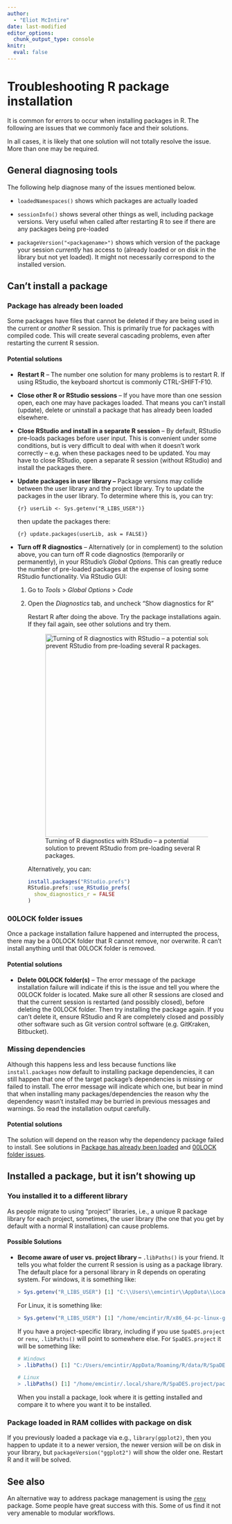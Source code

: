 ```yaml
---
author:
  - "Eliot McIntire"
date: last-modified
editor_options:
  chunk_output_type: console
knitr: 
  eval: false
---
```


# Troubleshooting R package installation {#sec-TroubleShoot}

It is common for errors to occur when installing packages in R. The
following are issues that we commonly face and their solutions.

In all cases, it is likely that one solution will not totally resolve
the issue. More than one may be required.

## General diagnosing tools

The following help diagnose many of the issues mentioned below.

-   `loadedNamespaces()` shows which packages are actually loaded

-   `sessionInfo()` shows several other things as well, including
    package versions. Very useful when called after restarting R to see
    if there are any packages being pre-loaded

-   `packageVersion("<packagename>")` shows which version of the package
    your session *currently* has access to (already loaded or on disk in
    the library but not yet loaded). It might not necessarily correspond
    to the installed version.

## Can't install a package

### Package has already been loaded

Some packages have files that cannot be deleted if they are being used
in the current or *another* R session. This is primarily true for
packages with compiled code. This will create several cascading
problems, even after restarting the current R session.

#### Potential solutions

-   **Restart R** – The number one solution for many problems is to
    restart R. If using RStudio, the keyboard shortcut is commonly
    CTRL-SHIFT-F10.

-   **Close other R or RStudio sessions** – If you have more than one
    session open, each one may have packages loaded. That means you
    can't install (update), delete or uninstall a package that has
    already been loaded elsewhere.

-   **Close RStudio and install in a separate R session** – By default,
    RStudio pre-loads packages before user input. This is convenient
    under some conditions, but is very difficult to deal with when it
    doesn't work correctly – e.g. when these packages need to be
    updated. You may have to close RStudio, open a separate R session
    (without RStudio) and install the packages there.

-   **Update packages in user library –** Package versions may collide
    between the user library and the project library. Try to update the
    packages in the user library. To determine where this is, you can
    try:

    `{r} userLib <- Sys.getenv("R_LIBS_USER")}`

    then update the packages there:

    `{r} update.packages(userLib, ask = FALSE)}`

-   **Turn off R diagnostics** – Alternatively (or in complement) to the
    solution above, you can turn off R code diagnostics (temporarily or
    permanently), in your RStudio's *Global Options*. This can greatly
    reduce the number of pre-loaded packages at the expense of losing
    some RStudio functionality. Via RStudio GUI:

    1.  Go to *Tools* \> *Global Options* \> *Code*

    2.  Open the *Diagnostics* tab, and uncheck "Show diagnostics for R"

        Restart R after doing the above. Try the package installations
        again. If they fail again, see other solutions and try them.

        ![Turning of R diagnostics with RStudio – a potential solution
        to prevent RStudio from pre-loading several R
        packages.](assets/img/GOptions_RDiagnostics.PNG){fig-align="center"
        width="469"}

        Alternatively, you can:

        ```r
        install.packages("RStudio.prefs")
        RStudio.prefs::use_RStudio_prefs(
          show_diagnostics_r = FALSE
        )
        ```

### 00LOCK folder issues

Once a package installation failure happened and interrupted the
process, there may be a 00LOCK folder that R cannot remove, nor
overwrite. R can't install anything until that 00LOCK folder is removed.

#### Potential solutions

-   **Delete 00LOCK folder(s)** – The error message of the package
    installation failure will indicate if this is the issue and tell you
    where the 00LOCK folder is located. Make sure all other R sessions
    are closed and that the current session is restarted (and possibly
    closed), before deleting the 00LOCK folder. Then try installing the
    package again. If you can't delete it, ensure RStudio and R are
    completely closed and possibly other software such as Git version
    control software (e.g. GitKraken, Bitbucket).

### Missing dependencies

Although this happens less and less because functions like
`install.packages` now default to installing package dependencies, it
can still happen that one of the target package's dependencies is
missing or failed to install. The error message will indicate which one,
but bear in mind that when installing many packages/dependencies the
reason why the dependency wasn't installed may be burried in previous
messages and warnings. So read the installation output carefully.

#### Potential solutions

The solution will depend on the reason why the dependency package failed
to install. See solutions in [Package has already been loaded] and
[00LOCK folder issues].

## Installed a package, but it isn't showing up

### You installed it to a different library

As people migrate to using "project" libraries, i.e., a unique R package
library for each project, sometimes, the user library (the one that you
get by default with a normal R installation) can cause problems.

#### Possible Solutions

-   **Become aware of user vs. project library –** `.libPaths()` is your
    friend. It tells you what folder the current R session is using as a
    package library. The default place for a personal library in R
    depends on operating system. For windows, it is something like:

    ```r
    > Sys.getenv("R_LIBS_USER") [1] "C:\\Users\\emcintir\\AppData\\Local/R/win-library/4.4"}
    ```

    For Linux, it is something like:

    ```r
    > Sys.getenv("R_LIBS_USER") [1] "/home/emcintir/R/x86_64-pc-linux-gnu-library/4.3"}
    ```

    If you have a project-specific library, including if you use
    `SpaDES.project` or `renv`, `.libPaths()` will point to somewhere
    else. For `SpaDES.project` it will be something like:

    ```r
    # Windows 
    > .libPaths() [1] "C:/Users/emcintir/AppData/Roaming/R/data/R/SpaDES.project/packages/x86_64-w64-mingw32/4.4"  

    # Linux 
    > .libPaths() [1] "/home/emcintir/.local/share/R/SpaDES.project/packages/x86_64-pc-linux-gnu/4.3"}
    ```

    When you install a package, look where it is getting installed and
    compare it to where you want it to be installed.

### Package loaded in RAM collides with package on disk

If you previously loaded a package via e.g., `library(ggplot2)`, then
you happen to update it to a newer version, the newer version will be on
disk in your library, but `packageVersion("ggplot2")` will show the
older one. Restart R and it will be solved.

## See also

An alternative way to address package management is using the
[`renv`](https://RStudio.github.io/renv/articles/renv.html) package.
Some people have great success with this. Some of us find it not very
amenable to modular workflows.
